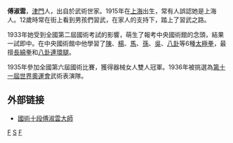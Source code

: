 '''傅淑雲'''，[[津門|津門]]人，出自於武術世家。1915年在[[上海|上海]]出生，常有人誤認她是上海人。12歲時常在街上看到男孩們習武，在家人的支持下，踏上了習武之路。

1933年她受到全國第二屆國術考試的影響，萌生了報考中央國術館的念頭，結果一試即中。在中央國術館中他學習了[[陈氏太极拳|陳]]、[[杨氏太极拳|楊]]、[[马氏太极拳|馬]]、[[孙氏太极拳|孫]]、[[吴氏太极拳|吳]]、[[八卦|八卦]]等6種[[太極拳|太極拳]]，最擅[[長綿拳|長綿拳]]和[[八卦連環腿|八卦連環腿]]。

1935年參加全國第六屆國術比賽，獲得器械女人雙人冠軍。1936年被挑選為[[1936年夏季奧林匹克運動會|第十一屆世界奧運會]]武術表演隊。

==外部链接==
* [https://web.archive.org/web/20111106202633/http://kenbukai.s38.xrea.com/fu_shaun_sensei.html 國術十段傅淑雲大師]

[[分类:津门人|F]]
[[分类:傅姓|S]]
[[分类:中国武术家|F]]